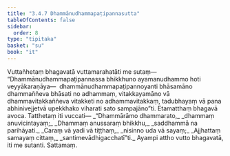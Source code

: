 ```yaml
---
title: "3.4.7 Dhammānudhammapaṭipannasutta"
tableOfContents: false
sidebar:
  order: 8
type: "tipitaka"
basket: "su"
book: "it"
---
```



<DynamicBreadcrumb />

<Division number="86" book="it" bookNo="18" page="250">

<Paragraph number="597" book="it">
Vuttañhetaṃ bhagavatā vuttamarahatāti me sutaṃ—
</Paragraph>

<Paragraph number="598" book="it">
“Dhammānudhammapaṭipannassa bhikkhuno ayamanudhammo hoti veyyākaraṇāya—  dhammānudhammapaṭipannoyanti bhāsamāno dhammaññeva bhāsati no adhammaṃ, vitakkayamāno vā dhammavitakkaññeva vitakketi no adhammavitakkaṃ, tadubhayaṃ vā pana abhinivejjetvā upekkhako viharati sato sampajāno”ti. Etamatthaṃ bhagavā avoca. Tatthetaṃ iti vuccati—
</Paragraph>

<Paragraph number="599" type="verses" book="it">
_“Dhammārāmo dhammarato,_  
_dhammaṃ anuvicintayaṃ;_  
_Dhammaṃ anussaraṃ bhikkhu,_  
_saddhammā na parihāyati._  

</Paragraph>

<Paragraph number="600" type="verses" book="it">
_Caraṃ vā yadi vā tiṭṭhaṃ,_  
_nisinno uda vā sayaṃ;_  
_Ajjhattaṃ samayaṃ cittaṃ,_  
_santimevādhigacchatī”ti._  

</Paragraph>

<Paragraph number="601" book="it">
Ayampi attho vutto bhagavatā, iti me sutanti.

</Paragraph>
</Division>

<Paragraph number="602" type="center" book="it">
Sattamaṃ.
</Paragraph>
